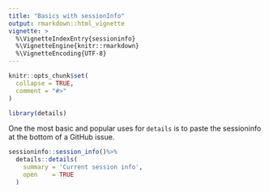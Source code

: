 ```yaml
---
title: "Basics with sessionInfo"
output: rmarkdown::html_vignette
vignette: >
  %\VignetteIndexEntry{sessioninfo}
  %\VignetteEngine{knitr::rmarkdown}
  %\VignetteEncoding{UTF-8}
---
```


```r
knitr::opts_chunk$set(
  collapse = TRUE,
  comment = "#>"
)
```

```r
library(details)
```

One the most basic and popular uses for `details` is to paste the sessioninfo at the bottom of a GitHub issue.

```r

sessioninfo::session_info()%>%
  details::details(
    summary = 'Current session info',
    open    = TRUE
  )

```

